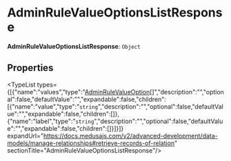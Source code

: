 
# AdminRuleValueOptionsListResponse

 **AdminRuleValueOptionsListResponse**: `Object`

## Properties

<TypeList types={[{"name":"values","type":"[AdminRuleValueOption](../../interfaces/types.HttpTypes.AdminRuleValueOption/page.mdx)[]","description":"","optional":false,"defaultValue":"","expandable":false,"children":[{"name":"value","type":"`string`","description":"","optional":false,"defaultValue":"","expandable":false,"children":[]},{"name":"label","type":"`string`","description":"","optional":false,"defaultValue":"","expandable":false,"children":[]}]}]} expandUrl="https://docs.medusajs.com/v2/advanced-development/data-models/manage-relationships#retrieve-records-of-relation" sectionTitle="AdminRuleValueOptionsListResponse"/>
